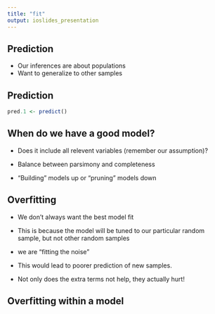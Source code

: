 ```yaml
---
title: "fit"
output: ioslides_presentation
---
```


## Prediction
- Our inferences are about populations
- Want to generalize to other samples

## Prediction
```r
pred.1 <- predict()
```


## When do we have a good model? 
- Does it include all relevent variables (remember our assumption)?
- Balance between parsimony and completeness

- "Building" models up or "pruning" models down



## Overfitting
- We don't always want the best model fit  

- This is because the model will be tuned to our particular random sample, but not other random samples

- we are "fitting the noise"  

- This would lead to poorer prediction of new samples. 

- Not only does the extra terms not help, they actually hurt! 

## Overfitting within a model


